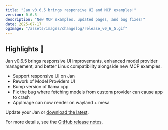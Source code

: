 ```yaml
---
title: "Jan v0.6.5 brings responsive UI and MCP examples!"
version: 0.6.5
description: "New MCP examples, updated pages, and bug fixes!"
date: 2025-07-17
ogImage: "/assets/images/changelog/release_v0_6_5.gif"
---
```



<ChangelogHeader title="Jan v0.6.5 brings responsive UI and MCP examples!" date="2025-07-17" ogImage="/assets/images/changelog/release_v0_6_5.gif" />

## Highlights 🎉

Jan v0.6.5 brings responsive UI improvements, enhanced model provider management, and better Linux compatibility alongside 
new MCP examples.

- Support responsive UI on Jan
- Rework of Model Providers UI
- Bump version of llama.cpp
- Fix the bug where fetching models from custom provider can cause app to crash
- AppImage can now render on wayland + mesa

Update your Jan or [download the latest](https://jan.ai/).

For more details, see the [GitHub release notes](https://github.com/menloresearch/jan/releases/tag/v0.6.5).